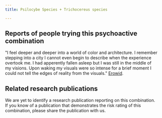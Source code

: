 ---
title: Psilocybe Species + Trichocereus species

---

## Reports of people trying this psychoactive combination

"I feel deeper and deeper into a world of color and architecture. I remember stepping into a city I cannot even begin to describe when the experience overtook me. I had apperently fallen asleep but I was still in the middle of my visions. Upon waking my visuals were so intense for a brief moment I could not tell the edges of reality from the visuals." [Erowid](https://erowid.org/experiences/exp.php?ID=112114).


## Related research publications

We are yet to identify a research publication reporting on this combination. If you know of a publication that demonstrates the risk rating of this combination, please share the publication with us.



